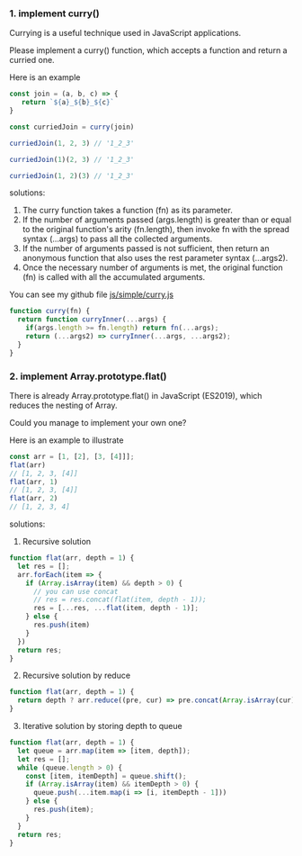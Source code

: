 ### 1. implement curry()
Currying is a useful technique used in JavaScript applications.

Please implement a curry() function, which accepts a function and return a curried one.

Here is an example

```javascript 
const join = (a, b, c) => {
   return `${a}_${b}_${c}`
}

const curriedJoin = curry(join)

curriedJoin(1, 2, 3) // '1_2_3'

curriedJoin(1)(2, 3) // '1_2_3'

curriedJoin(1, 2)(3) // '1_2_3'
```

solutions:
1. The curry function takes a function (fn) as its parameter.
2. If the number of arguments passed (args.length) is greater than or equal to the original function's arity (fn.length), then invoke fn with the spread syntax (...args) to pass all the collected arguments.
3. If the number of arguments passed is not sufficient, then return an anonymous function that also uses the rest parameter syntax (...args2).
4. Once the necessary number of arguments is met, the original function (fn) is called with all the accumulated arguments.

You can see my github file [js/simple/curry.js](https://github.com/jojo51778/javascript-code-questions/blob/main/js/simple/curry.js)
```javascript
function curry(fn) {
  return function curryInner(...args) {
    if(args.length >= fn.length) return fn(...args);
    return (...args2) => curryInner(...args, ...args2);
  }
}
```

### 2. implement Array.prototype.flat()
There is already Array.prototype.flat() in JavaScript (ES2019), which reduces the nesting of Array.

Could you manage to implement your own one?

Here is an example to illustrate
```javascript
const arr = [1, [2], [3, [4]]];
flat(arr)
// [1, 2, 3, [4]]
flat(arr, 1)
// [1, 2, 3, [4]]
flat(arr, 2)
// [1, 2, 3, 4]
```
solutions: 
1. Recursive solution
```javascript
function flat(arr, depth = 1) {
  let res = [];
  arr.forEach(item => {
    if (Array.isArray(item) && depth > 0) {
      // you can use concat
      // res = res.concat(flat(item, depth - 1));
      res = [...res, ...flat(item, depth - 1)];
    } else {
      res.push(item)
    }
  })
  return res;
}
```
2. Recursive solution by reduce
```javascript
function flat(arr, depth = 1) {
  return depth ? arr.reduce((pre, cur) => pre.concat(Array.isArray(cur) ? flat(cur, depth - 1) : cur), []) : arr;
}
```
3. Iterative solution by storing depth to queue
```javascript
function flat(arr, depth = 1) {
  let queue = arr.map(item => [item, depth]);
  let res = [];
  while (queue.length > 0) {
    const [item, itemDepth] = queue.shift();
    if (Array.isArray(item) && itemDepth > 0) {
      queue.push(...item.map(i => [i, itemDepth - 1]))
    } else {
      res.push(item);
    }
  }
  return res;
}
```

